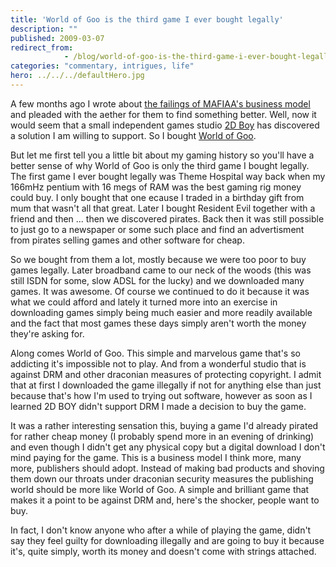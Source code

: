 ```yaml
---
title: 'World of Goo is the third game I ever bought legally'
description: ""
published: 2009-03-07
redirect_from: 
            - /blog/world-of-goo-is-the-third-game-i-ever-bought-legally/swizec/2
categories: "commentary, intrigues, life"
hero: ../../../defaultHero.jpg
---
```

A few months ago I wrote about [the failings of MAFIAA&#x27;s business model](http://swizec.com/blog/why-mafiaa-is-fighting-a-losing-battle/2/422) and pleaded with the aether for them to find something better. Well, now it would seem that a small independent games studio [2D Boy](http://2dboy.com/) has discovered a solution I am willing to support. So I bought [World of Goo](http://www.worldofgoo.com/).

But let me first tell you a little bit about my gaming history so you&#x27;ll have a better sense of why World of Goo is only the third game I bought legally. The first game I ever bought legally was Theme Hospital way back when my 166mHz pentium with 16 megs of RAM was the best gaming rig money could buy. I only bought that one ecause I traded in a birthday gift from mum that wasn&#x27;t all that great. Later I bought Resident Evil together with a friend and then ... then we discovered pirates. Back then it was still possible to just go to a newspaper or some such place and find an advertisment from pirates selling games and other software for cheap.

So we bought from them a lot, mostly because we were too poor to buy games legally. Later broadband came to our neck of the woods (this was still ISDN for some, slow ADSL for the lucky) and we downloaded many games. It was awesome. Of course we continued to do it because it was what we could afford and lately it turned more into an exercise in downloading games simply being much easier and more readily available and the fact that most games these days simply aren&#x27;t worth the money they&#x27;re asking for.

Along comes World of Goo. This simple and marvelous game that&#x27;s so addicting it&#x27;s impossible not to play. And from a wonderful studio that is against DRM and other draconian measures of protecting copyright. I admit that at first I downloaded the game illegally if not for anything else than just because that&#x27;s how I&#x27;m used to trying out software, however as soon as I learned 2D BOY didn&#x27;t support DRM I made a decision to buy the game.

It was a rather interesting sensation this, buying a game I&#x27;d already pirated for rather cheap money (I probably spend more in an evening of drinking) and even though I didn&#x27;t get any physical copy but a digital download I don&#x27;t mind paying for the game. This is a business model I think more, many more, publishers should adopt. Instead of making bad products and shoving them down our throats under draconian security measures the publishing world should be more like World of Goo. A simple and brilliant game that makes it a point to be against DRM and, here&#x27;s the shocker, people want to buy.

In fact, I don&#x27;t know anyone who after a while of playing the game, didn&#x27;t say they feel guilty for downloading illegally and are going to buy it because it&#x27;s, quite simply, worth its money and doesn&#x27;t come with strings attached.